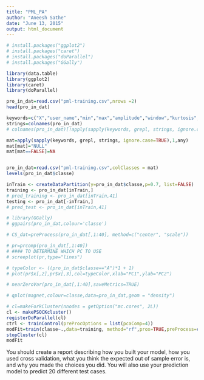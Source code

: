 ```yaml
---
title: "PML_PA"
author: "Aneesh Sathe"
date: "June 13, 2015"
output: html_document
---
```

```r
# install.packages("ggplot2")
# install.packages("caret")
# install.packages("doParallel")
# install.packages("GGally")
```

```r
library(data.table)
library(ggplot2)
library(caret)
library(doParallel)
```
 



```r

pro_in_dat=read.csv("pml-training.csv",nrows =2)
head(pro_in_dat)

keywords=c("X","user_name","min","max","amplitude","window","kurtosis","user","*timestamp*","*skewness*","var","avg","stddev")
strings=colnames(pro_in_dat)
# colnames(pro_in_dat)[!apply(sapply(keywords, grepl, strings, ignore.case=TRUE),1,any)]

mat=apply(sapply(keywords, grepl, strings, ignore.case=TRUE),1,any)
mat[mat]="NULL"
mat[mat==FALSE]=NA


pro_in_dat=read.csv("pml-training.csv",colClasses = mat)
levels(pro_in_dat$classe)

inTrain <- createDataPartition(y=pro_in_dat$classe,p=0.7, list=FALSE)
training <- pro_in_dat[inTrain,]
# pred_training <- pro_in_dat[inTrain,41]
testing <- pro_in_dat[-inTrain,]
# pred_test <- pro_in_dat[inTrain,41]
```


```r
# library(GGally)
# ggpairs(pro_in_dat,colour='classe')
```



```r
# CS_dat=preProcess(pro_in_dat[,1:40], method=c("center", "scale"))
```


```r
# pr=prcomp(pro_in_dat[,1:40])
# #### TO DETERMINE WHICH PC TO USE
# screeplot(pr,type="lines")
```

```r
# typeColor <- ((pro_in_dat$classe=="A")*1 + 1)
# plot(pr$x[,2],pr$x[,3],col=typeColor,xlab="PC1",ylab="PC2")
```

```r
# nearZeroVar(pro_in_dat[,1:40],saveMetrics=TRUE)
```
```r
# qplot(magnet,colour=classe,data=pro_in_dat,geom = "density")
```



```r

# cl=makeForkCluster(nnodes = getOption("mc.cores", 2L))
cl <- makePSOCKcluster()
registerDoParallel(cl)
ctrl <- trainControl(preProcOptions = list(pcaComp=4))
modFit=train(classe~.,data=training, method="rf",prox=TRUE,preProcess=c("pca"),trControl = ctrl)
stopCluster(cl)
modFit

```





































You should create a report describing how you built your model, how you used cross validation, what you think the expected out of sample error is, and why you made the choices you did. You will also use your prediction model to predict 20 different test cases. 